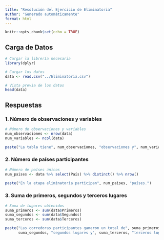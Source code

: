 ```yaml
---
title: "Resolución del Ejercicio de Eliminatoria"
author: "Generado automáticamente"
format: html
---
```


```r
knitr::opts_chunk$set(echo = TRUE)
```

## Carga de Datos

```r
# Cargar la librería necesaria
library(dplyr)

# Cargar los datos
data <- read.csv("../Eliminatoria.csv")

# Vista previa de los datos
head(data)
```

## Respuestas

### 1. Número de observaciones y variables

```r
# Número de observaciones y variables
num_observaciones <- nrow(data)
num_variables <- ncol(data)

paste("La tabla tiene", num_observaciones, "observaciones y", num_variables, "variables.")
```

### 2. Número de países participantes

```r
# Número de países únicos
num_paises <- data %>% select(País) %>% distinct() %>% nrow()

paste("En la etapa eliminatoria participan", num_paises, "países.")
```

### 3. Suma de primeros, segundos y terceros lugares

```r
# Suma de lugares obtenidos
suma_primeros <- sum(data$Primeros)
suma_segundos <- sum(data$Segundos)
suma_terceros <- sum(data$Terceros)

paste("Las corredoras participantes ganaron un total de", suma_primeros, "primeros lugares,", 
      suma_segundos, "segundos lugares y", suma_terceros, "terceros lugares.")
```
